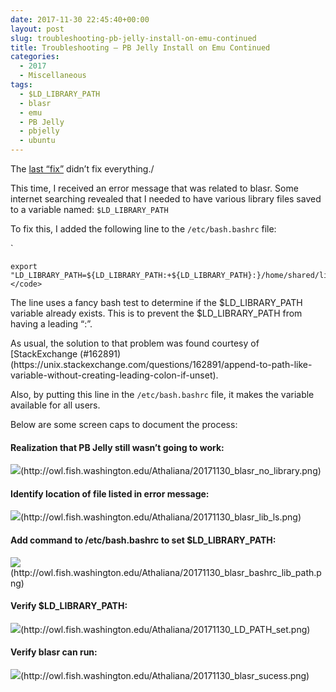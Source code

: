 ```yaml
---
date: 2017-11-30 22:45:40+00:00
layout: post
slug: troubleshooting-pb-jelly-install-on-emu-continued
title: Troubleshooting – PB Jelly Install on Emu Continued
categories:
  - 2017
  - Miscellaneous
tags:
  - $LD_LIBRARY_PATH
  - blasr
  - emu
  - PB Jelly
  - pbjelly
  - ubuntu
---
```


The [last "fix"](https://robertslab.github.io/sams-notebook/posts/2017/2017-11-20-troubleshooting-pb-jelly-install-on-emu.html) didn't fix everything./

This time, I received an error message that was related to blasr. Some internet searching revealed that I needed to have various library files saved to a variable named: `$LD_LIBRARY_PATH`

To fix this, I added the following line to the `/etc/bash.bashrc` file:

`
    
    export "LD_LIBRARY_PATH=${LD_LIBRARY_PATH:+${LD_LIBRARY_PATH}:}/home/shared/lib:"</code>



The line uses a fancy bash test to determine if the $LD_LIBRARY_PATH variable already exists. This is to prevent the $LD_LIBRARY_PATH from having a leading ":".

As usual, the solution to that problem was found courtesy of [StackExchange (#162891)(https://unix.stackexchange.com/questions/162891/append-to-path-like-variable-without-creating-leading-colon-if-unset).

Also, by putting this line in the `/etc/bash.bashrc` file, it makes the variable available for all users.

Below are some screen caps to document the process:



#### Realization that PB Jelly still wasn't going to work:



![](https://owl.fish.washington.edu/Athaliana/20171130_blasr_no_library.png)(http://owl.fish.washington.edu/Athaliana/20171130_blasr_no_library.png)



#### Identify location of file listed in error message:



![](https://owl.fish.washington.edu/Athaliana/20171130_blasr_lib_ls.png)(http://owl.fish.washington.edu/Athaliana/20171130_blasr_lib_ls.png)



#### Add command to /etc/bash.bashrc to set $LD_LIBRARY_PATH:



![](https://owl.fish.washington.edu/Athaliana/20171130_blasr_bashrc_lib_path.png)(http://owl.fish.washington.edu/Athaliana/20171130_blasr_bashrc_lib_path.png)



#### Verify $LD_LIBRARY_PATH:



![](https://owl.fish.washington.edu/Athaliana/20171130_LD_PATH_set.png)(http://owl.fish.washington.edu/Athaliana/20171130_LD_PATH_set.png)



#### Verify blasr can run:



![](https://owl.fish.washington.edu/Athaliana/20171130_blasr_sucess.png)(http://owl.fish.washington.edu/Athaliana/20171130_blasr_sucess.png)
